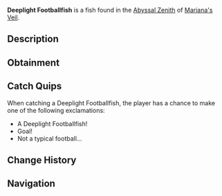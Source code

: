 {{FishInfobox
|image          = Deeplight Footballfish.png
|rarity         = Rare
|sea            = First Sea
|location       = [[Abyssal Zenith]]
|sublocation    = 
|sources        = Fishing Rod
|radar_location = 
|xp             = 325
|weather        = Clear
|time           = 
|season         = Spring
|bait           = Seaweed
|base_weight    = 40
|base_value     = 1000
|weight_range   = 22.5
|base_chance    = 20
|base_resil     = 65
}}
'''Deeplight Footballfish''' is a {{Rarity|Rare}} fish found in the [[Abyssal Zenith]] of [[Mariana's Veil]].

== Description ==
{{Description|A large footballfish with a circular shape, it can light up the entire abyss.|Bestiary Entry}}

== Obtainment ==
{{Description|Typically away from groups, it prefers uncrowded skies.|Bestiary Hint}}
{{Fish Availability|
Mariana's Veil/Abyssal Zenith
|top_rods      = 
Plastic Rod\210632.2\308433.33;
Krampus's Rod\199770.04\270806;
Magma Rod\192747.75\261339.68;
Buddy Bond Rod\156469.63\260985.97;
Fast Rod\130122.59\381411.13;
Firefly Rod\104552.38\420728.98;
Adventurer's Rod\89710.47\375451.64;
Lucky Rod\74065.25\336448.33;
Fungal Rod\78396.1\322275.18;
Long Rod\72736.11\292376.69;
Brick Built Rod\70585.4\284962.6;
Astralhook Rod\110062.07\128698.28;
Ethereal Prism Rod\109573.4\128837;
Seraphic Rod\103868.74\128605.9;
No-Life Rod\100870.89\132056.99;
Free Spirit Rod\97508.42\158522.14;
Challenger's Rod\97391.96\126685.05;
Rod Of The Forgotten Fang\97133.15\124593.66;
Blazebringer Rod\89902.59\126971.05;
Trident Rod\89036.89\154486.38;
Rod Of The Depths\86994.4\115024.65;
Rod Of The Exalted One\86849.87\117378.68;
Zeus Rod\83947.61\113864.77;
Verdant Shear Rod\82960.5\119531.03;
Depthseeker Rod\75074.64\104882.96;
Avalanche Rod\67745.95\95228.26;
Volcanic Rod\65407.71\90060.01;
Steady Rod\28090.81\32628.34
|recommended   = Ethereal Prism Rod
}}

== Catch Quips ==
When catching a Deeplight Footballfish, the player has a chance to make one of the following exclamations:
* A Deeplight Footballfish!
* Goal!
* Not a typical football...

== Change History ==
{{Change History|{{subst:Current Version}}}}

== Navigation ==
{{Fish Navbox|Abyssal Zenith}}